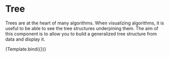 

<Meta title="Components/Tree" component={Tree} />


# Tree

Trees are at the heart of many algorithms. When visualizing algorithms, it is useful to be able to see the tree structures underpining them. The aim of this component is to allow you to build a generalized tree structure from data and display it.

<Canvas>
  <Story name="Basic" args={{ tree: sample }}>
    {Template.bind({})}
  </Story>
</Canvas>

<ArgsTable story="Basic" />
